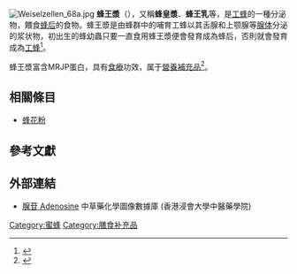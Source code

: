 
{{weasel}}
[[File:Weiselzellen_68a.jpg|thumb]]
'''蜂王漿'''（{{lang-en|'''Royal jelly'''}}），又稱'''蜂皇漿'''、'''蜂王乳'''等，是[[工蜂|工蜂]]的一種分泌物，餵食[[蜂后|蜂后]]的食物。蜂王漿是由蜂群中的哺育工蜂以其舌腺和上颚腺等[[腺体|腺体]]分泌的浆状物，初出生的蜂幼蟲只要一直食用蜂王漿便會發育成為蜂后，否則就會發育成為[[工蜂|工蜂]]<ref>{{cite news|title=蜂王乳、月見草油 醫師警告：過度攝取恐增致癌風險|url=https://udn.com/news/story/7266/3336642|language=zh-hant|author=李樹人|publisher=聯合新聞報|date=2018-08-29|accessdate=2018-09-18|archivedate=2018-09-18|archiveurl=https://web.archive.org/web/20180918123546/https://udn.com/news/story/7266/3336642|deadurl=yes}}</ref>。

蜂王漿富含MRJP蛋白，具有[[食療|食療]]功效，属于[[營養補充品|營養補充品]]<ref>{{cite news|title=吃養生蜂王乳啵棒？這4種人最好別碰|url=https://www.top1health.com/Article/37285|language=zh-hant|author=黃惠姍|publisher=華人健康網|date=2018-07-02|accessdate=2018-09-18|archivedate=2018-12-15|archiveurl=https://web.archive.org/web/20181215142021/https://www.top1health.com/Article/37285|deadurl=no}}</ref>。

==相關條目==
*[[蜂花粉|蜂花粉]]

==參考文獻==
{{reflist}}

==外部連結==
* [http://libproject.hkbu.edu.hk/was40/detail?channelid=22253&lang=cht&searchword=code=P00190 腺苷 Adenosine] {{Wayback|url=http://libproject.hkbu.edu.hk/was40/detail?channelid=22253&lang=cht&searchword=code=P00190|date=20160304111759}} 中草藥化學圖像數據庫 (香港浸會大學中醫藥學院) {{zh}}{{en}}

{{food-stub}}

{{飲食}}
{{BeeColonyMemberTypes}}
{{Authority control}}
[[Category:蜜蜂|Category:蜜蜂]]
[[Category:膳食补充品|Category:膳食补充品]]